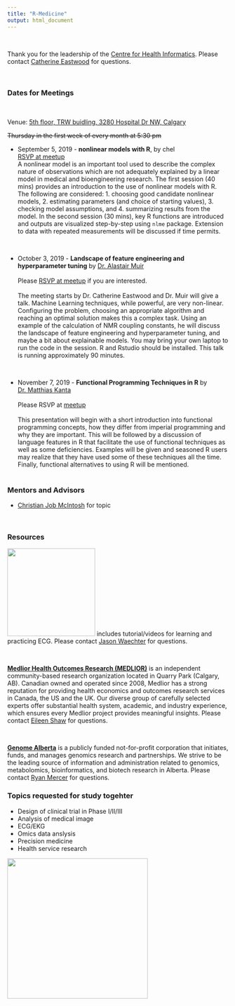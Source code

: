 ```yaml
---
title: "R-Medicine"
output: html_document
---
```


<br>

Thank you for the leadership of the [Centre for Health Informatics](https://cumming.ucalgary.ca/centres/centre-health-informatics){target="_blank"}.  Please contact [Catherine Eastwood](mailto:caeastwo@ucalgary.ca) for questions.

<br>

### Dates for Meetings

<br>

Venue: [5th floor, TRW buidling, 3280 Hospital Dr NW, Calgary](https://cumming.ucalgary.ca/centres/centre-health-informatics/about/space){target="_blank"}

~~Thursday in the first week of every month at 5:30 pm~~ 
<br>

<!-- Student Presentation from DataSci Program -->

* September 5, 2019 - **nonlinear models with R**, by chel <br>[RSVP at meetup](https://www.meetup.com/calgaryr/events/263815910/){target="_blank"}<br>A nonlinear model is an important tool used to describe the complex nature of observations which are not adequately explained by a linear model in medical and bioengineering research.  The first session (40 mins) provides an introduction to the use of nonlinear models with R.  The following are considered:  1. choosing good candidate nonlinear models, 2. estimating parameters (and choice of starting values), 3. checking model assumptions, and 4. summarizing results from the model.  In the second session (30 mins), key R functions are introduced and outputs are visualized step-by-step using `nlme` package.  Extension to data with repeated measurements will be discussed if time permits.

<br>

* October 3, 2019 - **Landscape of feature engineering and hyperparameter tuning** by [Dr. Alastair Muir](https://www.linkedin.com/in/alastairkerrmuir?lipi=urn%3Ali%3Apage%3Ad_flagship3_profile_view_base_contact_details%3BTa6CM%2BqmQCqnJqVigDffeQ%3D%3D){target="_blank"}  <br> <br> Please [RSVP at meetup](https://www.meetup.com/calgaryr/events/264815846/){target="_blank"} if you are interested.  <br><br>The meeting starts by Dr. Catherine Eastwood and Dr. Muir will give a talk. Machine Learning techniques, while powerful, are very non-linear.  Configuring the problem, choosing an appropriate algorithm and reaching an optimal solution makes this a complex task.  Using an example of the calculation of NMR coupling constants, he will discuss the landscape of feature engineering and hyperparameter tuning, and maybe a bit about explainable models. You may bring your own laptop to run the code in the session.  R and Rstudio should be installed. This talk is running approximately 90 minutes. 

    
<br>

* November 7, 2019 - **Functional Programming Techniques in R** by [Dr. Matthias Kanta](https://www.linkedin.com/in/matthias-kanta-8a0923?lipi=urn%3Ali%3Apage%3Ad_flagship3_profile_view_base_contact_details%3BmZI1%2FQ%2BNRyKhAWzuIWWhuA%3D%3D){target="_blank"} <br><br>Please RSVP at [meetup](https://www.meetup.com/calgaryr/events/265648330/)<br><br> This presentation will begin with a short introduction into functional programming concepts, how they differ from imperial programming and why they are important. This will be followed by a discussion of language features in R that facilitate the use of functional techniques as well as some deficiencies. Examples will be given and seasoned R users may realize that they have
used some of these techniques all the time. Finally, functional alternatives to using R will be mentioned. <br> <br>



### Mentors and Advisors  

* [Christian Job McIntosh](https://www.linkedin.com/in/christiane-job-mcintosh-4b402437?lipi=urn%3Ali%3Apage%3Ad_flagship3_profile_view_base_contact_details%3Bk%2BWYR437QdCWMc41qi9BbA%3D%3D){target="_blank"} for topic 

<!--
* [Danijela Piskulic](https://www.linkedin.com/in/danijela-piskulic-phd-220bb312?lipi=urn%3Ali%3Apage%3Ad_flagship3_profile_view_base_contact_details%3BzUyE6SA%2FTMWl6GiSDtx1hA%3D%3D){target="_blank"} for topic 
* [Khara Sauro](https://www.linkedin.com/in/khara-sauro-25206668?lipi=urn%3Ali%3Apage%3Ad_flagship3_profile_view_base_contact_details%3By02rrBOoQJSCv48lQAb20g%3D%3D){target="_blank"} for topic   
-->

<!-- 
* [Ryan Mercer](https://www.linkedin.com/in/ryan-mercer-5b38a257/){target="_blank"} for Genome and Bioinformatics 
-->

<br>

### Resources 

[![](./img/tm.png){width="200px"}](https://www.teachingmedicine.com/){target="_blank"} includes tutorial/videos for learning and practicing ECG.  Please contact [Jason Waechter](mailto:jwatcher@yahoo.ca) for questions. 

<br>

[**Medlior Health Outcomes Research (MEDLIOR)**](https://www.medlior.com/?doing_wp_cron=1563294015.8833200931549072265625){target="_blank"} is an independent community-based research organization located in Quarry Park (Calgary, AB). Canadian owned and operated since 2008, Medlior has a strong reputation for providing health economics and outcomes research services in Canada, the US and the UK. Our diverse group of carefully selected experts offer substantial health system, academic, and industry experience, which ensures every Medlior project provides meaningful insights. Please contact [Eileen Shaw](mailto:eileen.shaw@medlior.com) for questions. 

<br>

[**Genome Alberta**](http://www.genomealberta.ca/){target="_blank"} is a publicly funded not-for-profit corporation that initiates, funds, and manages genomics research and partnerships. We strive to be the leading source of information and administration related to genomics, metabolomics, bioinformatics, and biotech research in Alberta. Please contact [Ryan Mercer](https://www.linkedin.com/in/ryan-mercer-5b38a257/){target="_blank"} for questions. 


### Topics requested for study togehter 

* Design of clinical trial in Phase I/II/III
* Analysis of medical image
* ECG/EKG 
* Omics data anslysis 
* Precision medicine 
* Health service research 


<font size="5">  <b>[![](./img/ucchi.jpg){width=320px}](https://cumming.ucalgary.ca/centres/centre-health-informatics){target="_blank"} </b>  </font>
